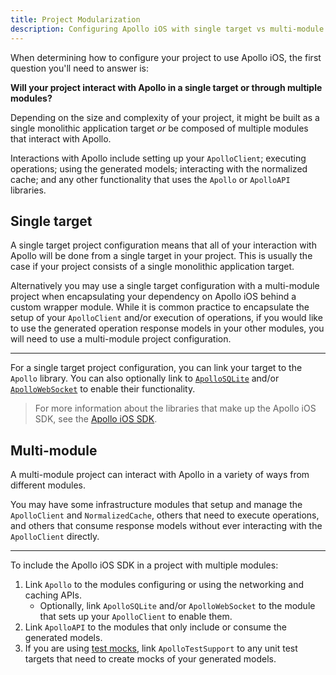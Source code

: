 ```yaml
---
title: Project Modularization
description: Configuring Apollo iOS with single target vs multi-module projects
---
```


When determining how to configure your project to use Apollo iOS, the first question you'll need to answer is:

**Will your project interact with Apollo in a single target or through multiple modules?**

Depending on the size and complexity of your project, it might be built as a single monolithic application target _or_ be composed of multiple modules that interact with Apollo.

Interactions with Apollo include setting up your `ApolloClient`; executing operations; using the generated models; interacting with the normalized cache; and any other functionality that uses the `Apollo` or `ApolloAPI` libraries.

## Single target

A single target project configuration means that all of your interaction with Apollo will be done from a single target in your project. This is usually the case if your project consists of a single monolithic application target.

Alternatively you may use a single target configuration with a multi-module project when encapsulating your dependency on Apollo iOS behind a custom wrapper module. While it is common practice to encapsulate the setup of your `ApolloClient` and/or execution of operations, if you would like to use the generated operation response models in your other modules, you will need to use a multi-module project configuration.

---

For a single target project configuration, you can link your target to the `Apollo` library. You can also optionally link to [`ApolloSQLite`](./sdk-components#apollosqlite) and/or [`ApolloWebSocket`](./sdk-components#apollowebsocket) to enable their functionality.

> For more information about the libraries that make up the Apollo iOS SDK, see the [Apollo iOS SDK](./sdk-components).

## Multi-module

A multi-module project can interact with Apollo in a variety of ways from different modules.

You may have some infrastructure modules that setup and manage the `ApolloClient` and `NormalizedCache`, others that need to execute operations, and others that consume response models without ever interacting with the `ApolloClient` directly.

---

To include the Apollo iOS SDK in a project with multiple modules:

1. Link `Apollo` to the modules configuring or using the networking and caching APIs.
    - Optionally, link `ApolloSQLite` and/or `ApolloWebSocket` to the module that sets up your `ApolloClient` to enable them.
2. Link `ApolloAPI` to the modules that only include or consume the generated models.
3. If you are using [test mocks](./../testing/test-mocks), link `ApolloTestSupport` to any unit test targets that need to create mocks of your generated models.
